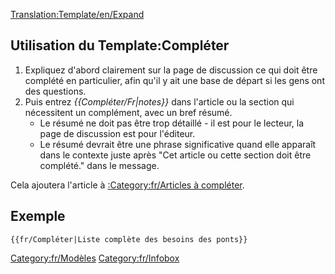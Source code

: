 <noinclude>[[Translation:Template/en/Expand]]</noinclude><noinclude></noinclude>{{fr/Fenêtre de message| type  = notice
| image = en/Paper-plus.png
| texte = Cet article ou cette section doit être [{{SERVER}}{{localurl:{{NAMESPACE}}:{{PAGENAME}}|action=edit}} complété].<br/>{{{1|}}}
<div style="font-size: 80%">
*Vous pouvez trouver plus d'informations sur ce qui doit faire exactement dans la [[Talk:{{PAGENAME}}|discussion]] pour cet article.
*N'oubliez pas d'utiliser le [[fr/Manual de style|manuel de style]].
*Supprimer ce modèle une fois que l'article a été complété.</div>
}}<includeonly>{{{2|[[Category:fr/Articles à compléter]]}}}</includeonly><noinclude>

==Utilisation du Template:Compléter==
#Expliquez d'abord clairement sur la page de discussion ce qui doit être complété en particulier, afin qu'il y ait une base de départ si les gens ont des questions.
#Puis entrez ''<nowiki>{{</nowiki>Compléter/Fr|notes<nowiki>}}</nowiki>'' dans l'article ou la section qui nécessitent un complément, avec un bref résumé.
#*Le résumé ne doit pas être trop détaillé - il est pour le lecteur, la page de discussion est pour l'éditeur.
#*Le résumé devrait être une phrase significative quand elle apparaît dans le contexte juste après "Cet article ou cette section doit être complété." dans le message.

Cela ajoutera l'article à [[:Category:fr/Articles à compléter]].

==Exemple==
<pre>{{fr/Compléter|Liste complète des besoins des ponts}}</pre>
{{fr/Compléter|Liste complète des besoins des ponts|2=}}

[[Category:fr/Modèles]][[Category:fr/Infobox]]</noinclude>
